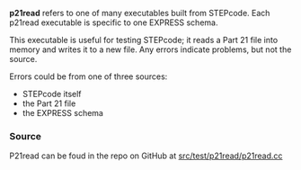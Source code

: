 '''p21read''' refers to one of many executables built from STEPcode. Each p21read executable is specific to one EXPRESS schema.

This executable is useful for testing STEPcode; it reads a Part 21 file into memory and writes it to a new file. Any errors indicate problems, but not the source. 

Errors could be from one of three sources:
* STEPcode itself
* the Part 21 file
* the EXPRESS schema

=== Source ===
P21read can be foud in the repo on GitHub at [https://github.com/stepcode/stepcode/blob/master/src/test/p21read/p21read.cc src/test/p21read/p21read.cc]
